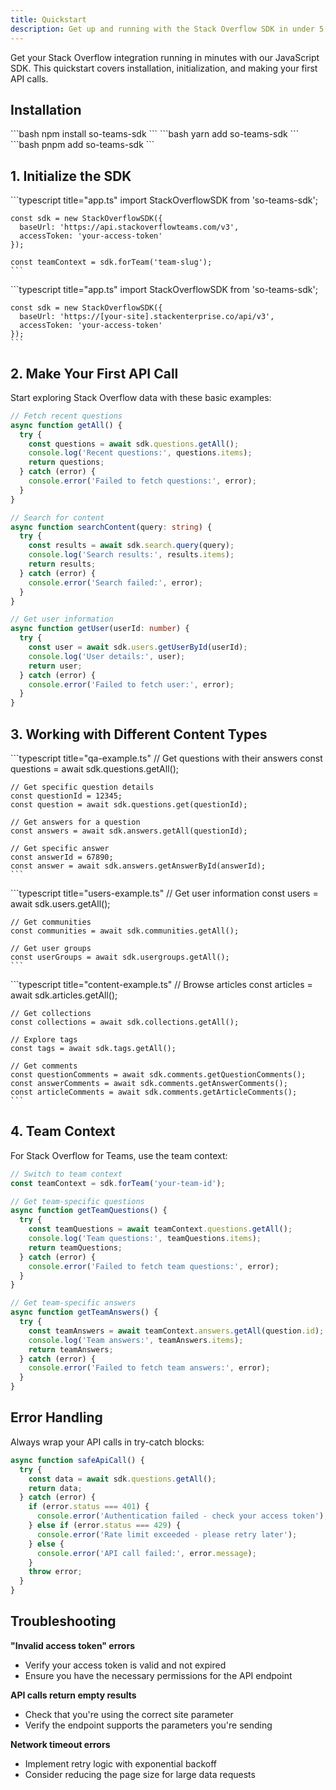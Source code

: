 ```yaml
---
title: Quickstart
description: Get up and running with the Stack Overflow SDK in under 5 minutes.
---
```


Get your Stack Overflow integration running in minutes with our JavaScript SDK. This quickstart covers installation, initialization, and making your first API calls.

## Installation

<Tabs>
  <TabItem label="npm">
    ```bash
    npm install so-teams-sdk
    ```
  </TabItem>
  <TabItem label="yarn">
    ```bash
    yarn add so-teams-sdk
    ```
  </TabItem>
  <TabItem label="pnpm">
    ```bash
    pnpm add so-teams-sdk
    ```
  </TabItem>
</Tabs>

## 1. Initialize the SDK
<Tabs>
  <TabItem label='Basic & Business'>
    ```typescript title="app.ts"
    import StackOverflowSDK from 'so-teams-sdk';

    const sdk = new StackOverflowSDK({
      baseUrl: 'https://api.stackoverflowteams.com/v3',
      accessToken: 'your-access-token'
    });

    const teamContext = sdk.forTeam('team-slug');
    ```
  </TabItem>
  <TabItem label='Enterprise'>
    ```typescript title="app.ts"
    import StackOverflowSDK from 'so-teams-sdk';

    const sdk = new StackOverflowSDK({
      baseUrl: 'https://[your-site].stackenterprise.co/api/v3',
      accessToken: 'your-access-token'
    });
    ```
  </TabItem>
</Tabs>

## 2. Make Your First API Call

Start exploring Stack Overflow data with these basic examples:

```typescript title="api-calls.ts"
// Fetch recent questions
async function getAll() {
  try {
    const questions = await sdk.questions.getAll();
    console.log('Recent questions:', questions.items);
    return questions;
  } catch (error) {
    console.error('Failed to fetch questions:', error);
  }
}

// Search for content
async function searchContent(query: string) {
  try {
    const results = await sdk.search.query(query);
    console.log('Search results:', results.items);
    return results;
  } catch (error) {
    console.error('Search failed:', error);
  }
}

// Get user information
async function getUser(userId: number) {
  try {
    const user = await sdk.users.getUserById(userId);
    console.log('User details:', user);
    return user;
  } catch (error) {
    console.error('Failed to fetch user:', error);
  }
}
```

## 3. Working with Different Content Types

<Tabs>
  <TabItem label="Questions & Answers">
    ```typescript title="qa-example.ts"
    // Get questions with their answers
    const questions = await sdk.questions.getAll();
    
    // Get specific question details
    const questionId = 12345;
    const question = await sdk.questions.get(questionId);
    
    // Get answers for a question
    const answers = await sdk.answers.getAll(questionId);
    
    // Get specific answer
    const answerId = 67890;
    const answer = await sdk.answers.getAnswerById(answerId);
    ```
  </TabItem>
  <TabItem label="Users & Communities">
    ```typescript title="users-example.ts"
    // Get user information
    const users = await sdk.users.getAll();
    
    // Get communities
    const communities = await sdk.communities.getAll();
    
    // Get user groups
    const userGroups = await sdk.usergroups.getAll();
    ```
  </TabItem>
  <TabItem label="Content & Tags">
    ```typescript title="content-example.ts"
    // Browse articles
    const articles = await sdk.articles.getAll();
    
    // Get collections
    const collections = await sdk.collections.getAll();
    
    // Explore tags
    const tags = await sdk.tags.getAll();
    
    // Get comments
    const questionComments = await sdk.comments.getQuestionComments();
    const answerComments = await sdk.comments.getAnswerComments();
    const articleComments = await sdk.comments.getArticleComments();
    ```
  </TabItem>
</Tabs>

## 4. Team Context

For Stack Overflow for Teams, use the team context:

```typescript title="team-example.ts"
// Switch to team context
const teamContext = sdk.forTeam('your-team-id');

// Get team-specific questions
async function getTeamQuestions() {
  try {
    const teamQuestions = await teamContext.questions.getAll();
    console.log('Team questions:', teamQuestions.items);
    return teamQuestions;
  } catch (error) {
    console.error('Failed to fetch team questions:', error);
  }
}

// Get team-specific answers
async function getTeamAnswers() {
  try {
    const teamAnswers = await teamContext.answers.getAll(question.id);
    console.log('Team answers:', teamAnswers.items);
    return teamAnswers;
  } catch (error) {
    console.error('Failed to fetch team answers:', error);
  }
}
```

## Error Handling

Always wrap your API calls in try-catch blocks:

```typescript title="error-handling.ts"
async function safeApiCall() {
  try {
    const data = await sdk.questions.getAll();
    return data;
  } catch (error) {
    if (error.status === 401) {
      console.error('Authentication failed - check your access token');
    } else if (error.status === 429) {
      console.error('Rate limit exceeded - please retry later');
    } else {
      console.error('API call failed:', error.message);
    }
    throw error;
  }
}
```

## Troubleshooting

**"Invalid access token" errors**
- Verify your access token is valid and not expired
- Ensure you have the necessary permissions for the API endpoint

**API calls return empty results**
- Check that you're using the correct site parameter
- Verify the endpoint supports the parameters you're sending

**Network timeout errors**
- Implement retry logic with exponential backoff
- Consider reducing the page size for large data requests
